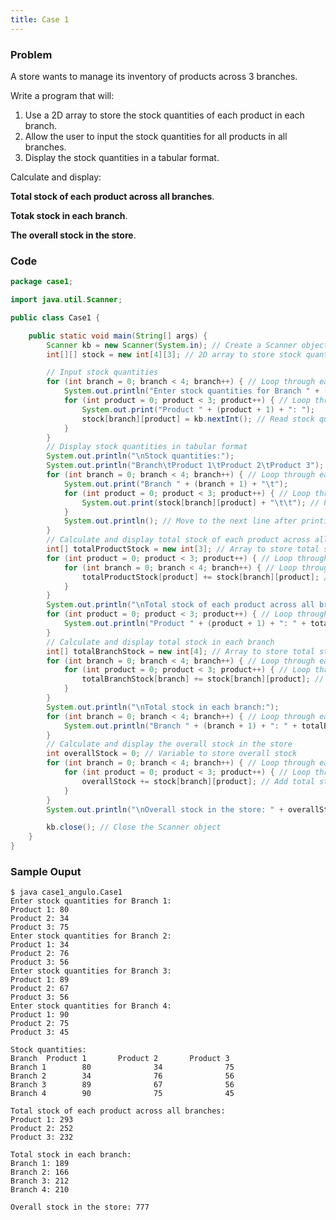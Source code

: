 ```yaml
---
title: Case 1
---
```


### Problem

A store wants to manage its inventory of products across 3 branches.

Write a program that will:

1. Use a 2D array to store the stock quantities of each product in each branch.
2. Allow the user to input the stock quantities for all products in all branches.
3. Display the stock quantities in a tabular format.

Calculate and display:

**Total stock of each product across all branches**.

**Totak stock in each branch**.

**The overall stock in the store**.

### Code

```java title="Case1.java"
package case1;

import java.util.Scanner;

public class Case1 {

    public static void main(String[] args) {
        Scanner kb = new Scanner(System.in); // Create a Scanner object for input
        int[][] stock = new int[4][3]; // 2D array to store stock quantities for 4 branches and 3 products

        // Input stock quantities
        for (int branch = 0; branch < 4; branch++) { // Loop through each branch
            System.out.println("Enter stock quantities for Branch " + (branch + 1) + ":");
            for (int product = 0; product < 3; product++) { // Loop through each product
                System.out.print("Product " + (product + 1) + ": ");
                stock[branch][product] = kb.nextInt(); // Read stock quantity for the current product in the current branch
            }
        }
        // Display stock quantities in tabular format
        System.out.println("\nStock quantities:");
        System.out.println("Branch\tProduct 1\tProduct 2\tProduct 3");
        for (int branch = 0; branch < 4; branch++) { // Loop through each branch
            System.out.print("Branch " + (branch + 1) + "\t");
            for (int product = 0; product < 3; product++) { // Loop through each product
                System.out.print(stock[branch][product] + "\t\t"); // Print stock quantity for the current product in the current branch
            }
            System.out.println(); // Move to the next line after printing all products for the current branch
        }
        // Calculate and display total stock of each product across all branches
        int[] totalProductStock = new int[3]; // Array to store total stock for each product
        for (int product = 0; product < 3; product++) { // Loop through each product
            for (int branch = 0; branch < 4; branch++) { // Loop through each branch
                totalProductStock[product] += stock[branch][product]; // Add stock quantity of the current product from the current branch to the total
            }
        }
        System.out.println("\nTotal stock of each product across all branches:");
        for (int product = 0; product < 3; product++) { // Loop through each product
            System.out.println("Product " + (product + 1) + ": " + totalProductStock[product]); // Print total stock for the current product
        }
        // Calculate and display total stock in each branch
        int[] totalBranchStock = new int[4]; // Array to store total stock for each branch
        for (int branch = 0; branch < 4; branch++) { // Loop through each branch
            for (int product = 0; product < 3; product++) { // Loop through each product
                totalBranchStock[branch] += stock[branch][product]; // Add stock quantity of the current product froma the current branch to the total
            }
        }
        System.out.println("\nTotal stock in each branch:");
        for (int branch = 0; branch < 4; branch++) { // Loop through each branch
            System.out.println("Branch " + (branch + 1) + ": " + totalBranchStock[branch]); // Print total stock for the current branch
        }
        // Calculate and display the overall stock in the store
        int overallStock = 0; // Variable to store overall stock
        for (int branch = 0; branch < 4; branch++) { // Loop through each branch
            for (int product = 0; product < 3; product++) { // Loop through each product
                overallStock += stock[branch][product]; // Add total stock of the current branch to the overall stock
            }
        }
        System.out.println("\nOverall stock in the store: " + overallStock); // Print overall stock

        kb.close(); // Close the Scanner object
    }
}
```

### Sample Ouput

```console
$ java case1_angulo.Case1
Enter stock quantities for Branch 1:
Product 1: 80
Product 2: 34
Product 3: 75
Enter stock quantities for Branch 2:
Product 1: 34
Product 2: 76
Product 3: 56
Enter stock quantities for Branch 3:
Product 1: 89
Product 2: 67
Product 3: 56
Enter stock quantities for Branch 4:
Product 1: 90
Product 2: 75
Product 3: 45

Stock quantities:
Branch  Product 1       Product 2       Product 3
Branch 1        80              34              75
Branch 2        34              76              56
Branch 3        89              67              56
Branch 4        90              75              45

Total stock of each product across all branches:
Product 1: 293
Product 2: 252
Product 3: 232

Total stock in each branch:
Branch 1: 189
Branch 2: 166
Branch 3: 212
Branch 4: 210

Overall stock in the store: 777
```
